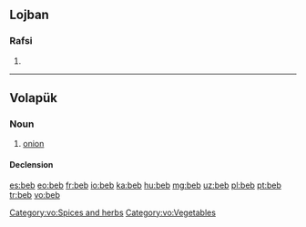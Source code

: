 ==Lojban==

===Rafsi===
{{jbo-rafsi}}

# {{jbo-rafsi of|bebna}}

----

==Volapük==

===Noun===
{{vo-noun}}

# [[onion]]

====Declension====
{{vo-decl-noun}}

[[Category:vo:Spices and herbs]]
[[Category:vo:Vegetables]]

[[es:beb]]
[[eo:beb]]
[[fr:beb]]
[[io:beb]]
[[ka:beb]]
[[hu:beb]]
[[mg:beb]]
[[uz:beb]]
[[pl:beb]]
[[pt:beb]]
[[tr:beb]]
[[vo:beb]]